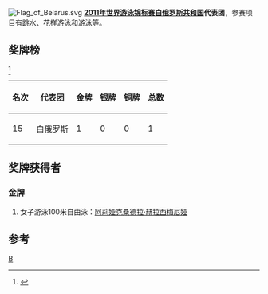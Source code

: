[[Image:Flag_of_Belarus.svg|thumb]]
'''[[2011年世界游泳锦标赛|2011年世界游泳锦标赛]][[白俄罗斯共和国|白俄罗斯共和国]]代表团'''，参赛项目有跳水、花样游泳和游泳等。

==奖牌榜==
<ref>{{cite web |url=http://www.shanghai-fina2011.com/medal/index.html |title=存档副本 |accessdate=2011-07-26 |deadurl=yes |archiveurl=https://web.archive.org/web/20110720093114/http://www.shanghai-fina2011.com/medal/index.html |archivedate=2011-07-20 }}</ref>
{| class="wikitable"
|-
! 名次 !! 代表团 !! 金牌 !! 银牌 !! 铜牌 !! 总数
|-
| 15 || 白俄罗斯 || 1 || 0 || 0 ||1
|}
==奖牌获得者==
===金牌===
#女子游泳100米自由泳：[[阿莉娅克桑德拉·赫拉西梅尼娅|阿莉娅克桑德拉·赫拉西梅尼娅]]

==参考==
<references/>
[[分类:2011年世界游泳锦标赛代表团|B]]
{{2011年世界游泳锦标赛代表团}}